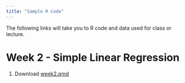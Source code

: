```yaml
---
title: "Sample R Code"
---
```


The following links will take you to R code and data used for class or lecture.

# Week 2 - Simple Linear Regression
1.  <i class="bi bi-download"></i> Download [week2.qmd](https://drive.google.com/file/d/1L1tNpKcMumnlCdxaUBUoFXYeBlrvw9u5/view?usp=drive_link)

